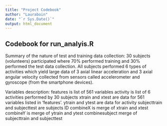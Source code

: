 ```yaml
---
title: "Project Codebook"
author: "Lauraboin"
date: "`r Sys.Date()`"
output: html_document
---
```


## Codebook for run_analyis.R

Summary of the nature of test and training data collection:
30 subjects (volunteers) participated where 70% performed training and 
30% performed the test data collection.  All subjects performed 6 types of
activities which yield large data of 3 axial linear acceleration and 3 axial
angular velocity collected from sensors called accelerometer and gyroscope
(from the smartphone devices).

Variables description:
features is list of 561 variables
activity is list of 6 activities performed by 30 subjects
xtrain and xtest are data for 561 variables listed in 'features'.
ytrain and ytest are data for activity
subjecttrain and subjecttest are subjects ID 
combineX is merge of xtrain and xtest
combineY is merge of ytrain and ytest
combinesubject merge of subjecttrain and subjecttest



